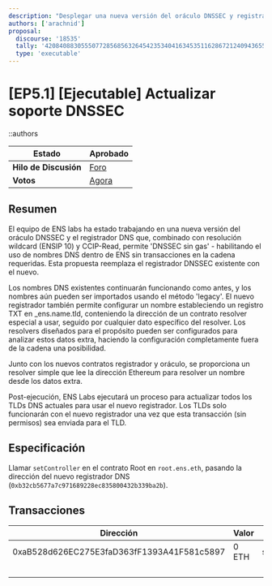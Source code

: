 ```yaml
---
description: "Desplegar una nueva versión del oráculo DNSSEC y registrador DNS que habilita la funcionalidad 'DNSSEC sin gas'."
authors: ['arachnid']
proposal:
  discourse: '18535'
  tally: '4208408830555077285685632645423534041634535116286721240943655761928631543220'
  type: 'executable'
---
```


# [EP5.1] [Ejecutable] Actualizar soporte DNSSEC

::authors

| **Estado**            | Aprobado                                                                                                                   |
| --------------------- | ------------------------------------------------------------------------------------------------------------------------ |
| **Hilo de Discusión** | [Foro](https://discuss.ens.domains/t/ep5-1-executable-upgrade-dnssec-support/18535)                                     |
| **Votos**             | [Agora](https://agora.ensdao.org/proposals/4208408830555077285685632645423534041634535116286721240943655761928631543220) |

## Resumen

El equipo de ENS labs ha estado trabajando en una nueva versión del oráculo DNSSEC y el registrador DNS que, combinado con resolución wildcard (ENSIP 10) y CCIP-Read, permite 'DNSSEC sin gas' - habilitando el uso de nombres DNS dentro de ENS sin transacciones en la cadena requeridas. Esta propuesta reemplaza el registrador DNSSEC existente con el nuevo.

Los nombres DNS existentes continuarán funcionando como antes, y los nombres aún pueden ser importados usando el método 'legacy'. El nuevo registrador también permite configurar un nombre estableciendo un registro TXT en \_ens.name.tld, conteniendo la dirección de un contrato resolver especial a usar, seguido por cualquier dato específico del resolver. Los resolvers diseñados para el propósito pueden ser configurados para analizar estos datos extra, haciendo la configuración completamente fuera de la cadena una posibilidad.

Junto con los nuevos contratos registrador y oráculo, se proporciona un resolver simple que lee la dirección Ethereum para resolver un nombre desde los datos extra.

Post-ejecución, ENS Labs ejecutará un proceso para actualizar todos los TLDs DNS actuales para usar el nuevo registrador. Los TLDs solo funcionarán con el nuevo registrador una vez que esta transacción (sin permisos) sea enviada para el TLD.

## Especificación

Llamar `setController` en el contrato Root en `root.ens.eth`, pasando la dirección del nuevo registrador DNS (`0xb32cb5677a7c971689228ec835800432b339ba2b`).

## Transacciones

| Dirección                                    | Valor | Función      | Argumento | Valor                                      |
| ------------------------------------------ | ----- | ------------- | -------- | ------------------------------------------ |
| 0xaB528d626EC275E3faD363fF1393A41F581c5897 | 0 ETH | setController |          | 0xB32cB5677a7C971689228EC835800432B339bA2B |
|                                            |       |               |          | true                                       |
